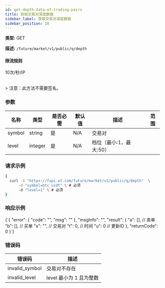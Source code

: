 ```yaml
---
id: get-depth-data-of-trading-pairs
title: 获取交易对深度数据
sidebar_label: 获取交易对深度数据
sidebar_position: 10
---
```


**类型:** GET

**描述:** `/future/market/v1/public/q/depth`

#### **限流规则**

10次/秒/IP

<br />> 注意：此方法不需要签名。

### 参数

| 名称   | 类型    | 是否必需 | 默认值 | 描述                 | 范围 |
| ------ | ------- | -------- | ------ | -------------------- | ---- |
| symbol | string  | 是       | N/A    | 交易对               |      |
| level  | integer | 是       | N/A    | 档位（最小:1，最大:50） |      |

### 请求示例

```bash title="Request"
{
  curl -G "https://fapi.xt.com/future/market/v1/public/q/depth"  \
      -d "symbol=btc_usdt" \ # 必须
      -d "level=1" \ # 必须
}
```

### 响应示例


<CodeBlock language="json" title="Response">
  {`{
  "error": {
    "code": "",
    "msg": ""
  },
  "msgInfo": "",
  "result": {
    "a": [], // 卖单
    "b": [], // 买单
    "s": "", // 交易对
    "t": 0,  // 时间
    "u": 0   // 更新ID
  },
  "returnCode": 0
}`}
</CodeBlock>

### 错误码

| 错误码 | 描述 |
|-------------|----------------|
| invalid_symbol | 交易对不存在 |
| invalid_level | level 最小为 1 且为整数 |